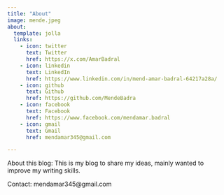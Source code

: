 ```yaml
---
title: "About"
image: mende.jpeg
about:
  template: jolla
  links:
    - icon: twitter
      text: Twitter
      href: https://x.com/AmarBadral
    - icon: linkedin
      text: LinkedIn
      href: https://www.linkedin.com/in/mend-amar-badral-64217a28a/
    - icon: github
      text: Github
      href: https://github.com/MendeBadra
    - icon: facebook
      text: Facebook
      href: https://www.facebook.com/mendamar.badral
    - icon: gmail
      text: Gmail
      href: mendamar345@gmail.com

---
```


About this blog: This is my blog to share my ideas, mainly wanted to improve my writing skills. 

Contact: mendamar345@gmail.com
